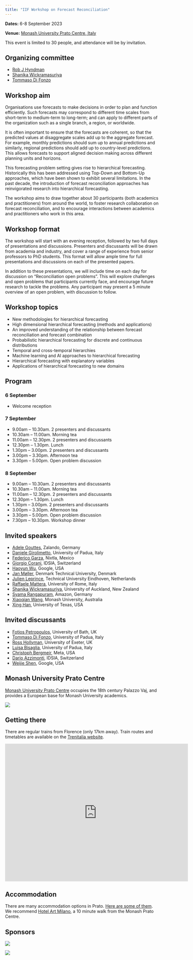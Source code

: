 ```yaml
---
title: "IIF Workshop on Forecast Reconciliation"
---
```


**Dates:** 6-8 September 2023

**Venue:** [Monash University Prato Centre, Italy](https://www.monash.edu/prato)

This event is limited to 30 people, and attendance will be by invitation.

## Organizing committee

 * [Rob J Hyndman](https://robjhyndman.com)
 * [Shanika Wickramasuriya](https://profiles.auckland.ac.nz/s-wickramasuriya)
 * [Tommaso Di Fonzo](https://homes.stat.unipd.it/tommasodifonzo/en/home-2/)

## Workshop aim

Organisations use forecasts to make decisions in order to plan and function efficiently.  Such forecasts may  correspond to different time scales from short-term to medium-term to long-term; and can apply to different parts of the organization such as a single branch, a region, or worldwide.

It is often important to ensure that the forecasts are coherent, so that the predicted values at disaggregate scales add up to the aggregate forecast. For example, monthly predictions should sum up to annual predictions and similarly, regional predictions should add up to country-level predictions. This allows forecasts to support aligned decision making across different planning units and horizons.

This forecasting problem setting gives rise to hierarchical forecasting. Historically this has been addressed using Top-Down and Bottom-Up approaches, which have been shown to exhibit several limitations. In the past decade, the introduction of forecast reconciliation approaches has reinvigorated research into hierarchical forecasting.

The workshop aims to draw together about 30 participants (both academics and practitioners) from around the world, to foster research collaboration on forecast reconciliation, and to encourage interactions between academics and practitioners who work in this area.

## Workshop format

The workshop will start with an evening reception, followed by two full days of presentations and discussions. Presenters and discussants will be drawn from academia and industry, and cover a range of experience from senior professors to PhD students. This format will allow ample time for full presentations and discussions on each of the presented papers.

In addition to these presentations, we will include time on each day for discussion on "Reconciliation open problems". This will explore challenges and open problems that participants currently face, and encourage future research to tackle the problems. Any participant may present a 5 minute overview of an open problem, with discussion to follow.

## Workshop topics

* New methodologies for hierarchical forecasting
* High dimensional hierarchical forecasting (methods and applications)
* An improved understanding of the relationship between forecast reconciliation and  forecast combination
* Probabilistic hierarchical forecasting for discrete and continuous distributions
* Temporal and cross-temporal hierarchies
* Machine learning and AI approaches to hierarchical forecasting
* Hierarchical forecasting with explanatory variables
* Applications of hierarchical forecasting to new domains

## Program

### 6 September

* Welcome reception

### 7 September

* 9.00am -- 10.30am. 2 presenters and discussants
* 10.30am -- 11.00am. Morning tea
* 11.00am -- 12.30pm. 2 presenters and discussants
* 12.30pm -- 1.30pm. Lunch
* 1.30pm -- 3.00pm. 2 presenters and discussants
* 3.00pm -- 3.30pm. Afternoon tea
* 3.30pm -- 5.00pm. Open problem discussion

### 8 September

* 9.00am -- 10.30am. 2 presenters and discussants
* 10.30am -- 11.00am. Morning tea
* 11.00am -- 12.30pm. 2 presenters and discussants
* 12.30pm -- 1.30pm. Lunch
* 1.30pm -- 3.00pm. 2 presenters and discussants
* 3.00pm -- 3.30pm. Afternoon tea
* 3.30pm -- 5.00pm. Open problem discussion
* 7.30pm -- 10.30pm. Workshop dinner

## Invited speakers

* [Adele Gouttes](https://de.linkedin.com/in/ad%C3%A8le-gouttes-bb405b84), Zalando, Germany
* [Daniele Girolimetto](https://danigiro.github.io/), University of Padua, Italy
* [Federico Garza](https://github.com/FedericoGarza), Nixtla, Mexico
* [Giorgio Corani](https://sites.google.com/site/awerbhjkl678214/home), IDSIA, Switzerland
* [Haoyun Wu](https://www.linkedin.com/in/haoyun-wu-b03b828b), Google, USA
* [Jan Møller](https://scholar.google.com/citations?user=t6M3wewAAAAJ&hl=en), Denmark Technical University, Denmark
* [Julien Leprince](https://scholar.google.com/citations?user=KDlduPEAAAAJ&hl=en), Technical University Eindhoven, Netherlands
* [Raffaele Mattera](https://www.sites.google.com/view/raffaele-mattera/), University of Rome, Italy
* [Shanika Wickramasuriya](https://profiles.auckland.ac.nz/s-wickramasuriya/publications), University of Auckland, New Zealand
* [Syama Rangapuram](https://de.linkedin.com/in/syama-sundar-rangapuram-0164379), Amazon, Germany
* [Xiaoqian Wang](https://xqnwang.rbind.io), Monash University, Australia
* [Xing Han](https://aaronhan223.github.io), University of Texas, USA

## Invited discussants

* [Fotios Petropoulos](http://fpetropoulos.eu), University of Bath, UK
* [Tommaso Di Fonzo](https://homes.stat.unipd.it/tommasodifonzo/en/home-2/), University of Padua, Italy
* [Ross Hollyman](https://business-school.exeter.ac.uk/about/people/profile/index.php?web_id=ross_hollyman), University of Exeter, UK
* [Luisa Bisaglia](https://homes.stat.unipd.it/luisabisaglia/en/home-2/), University of Padua, Italy
* [Christoph Bergmeir](https://cbergmeir.com), Meta, USA
* [Dario Azzimonti](https://sites.google.com/view/darioazzimonti/home), IDSIA, Switzerland
* [Weijie Shen](https://www.linkedin.com/in/weijieshen), Google, USA

## Monash University Prato Centre

[Monash University Prato Centre](https://www.monash.edu/prato) occupies the 18th century Palazzo Vaj, and provides a European base for Monash University academics.

![](img/Monash_Prato.jpg)

## Getting there

There are regular trains from Florence (only 17km away). Train routes and timetables are available on the [Trenitalia website](https://www.trenitalia.com/en.html).

<iframe src="https://www.google.com/maps/embed?pb=!1m14!1m8!1m3!1d8377.008516426136!2d11.097695243299363!3d43.87991255076215!3m2!1i1024!2i768!4f13.1!3m3!1m2!1s0x0%3A0x87a2b1cf083ca041!2sMonash%20University%20Prato%20Centre!5e0!3m2!1sen!2sau!4v1667629397682!5m2!1sen!2sau" width="600" height="450" style="border:0;" allowfullscreen="" loading="lazy" referrerpolicy="no-referrer-when-downgrade"></iframe>


## Accommodation

There are many accommodation options in Prato. [Here are some of them](https://www.monash.edu/prato/visiting-prato/accommodation/local-accommodation). We recommend [Hotel Art Milano](https://www.arthotel-milano.it), a 10 minute walk from the Monash Prato Centre.

## Sponsors

[![](img/iif-logo-new.png)](https://forecasters.org)

[![](img/MBSlogo.jpg)](https://www.monash.edu/business/ebs/)
